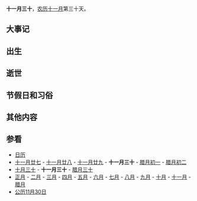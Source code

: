 {{Lunar11Calendar}}
'''十一月三十'''，[[农历|农历]][[十一月_(农历)|十一月]]第三十天。

==大事记==

==出生==

==逝世==

==节假日和习俗==

==其他内容==

==参看==
*[[历史上的今天|日历]]
*[[十一月廿七|十一月廿七]] - [[十一月廿八|十一月廿八]] - [[十一月廿九|十一月廿九]] - '''十一月三十''' - [[腊月初一|腊月初一]] - [[腊月初二|腊月初二]]
*[[十月三十|十月三十]] - '''十一月三十''' - [[腊月三十|腊月三十]]
*[[正月|正月]] - [[二月_(农历)|二月]] - [[三月_(农历)|三月]] - [[四月_(农历)|四月]] - [[五月_(农历)|五月]] - [[六月_(农历)|六月]] - [[七月_(农历)|七月]] - [[八月_(农历)|八月]] - [[九月_(农历)|九月]] - [[十月_(农历)|十月]] - [[十一月_(农历)|十一月]] - [[腊月|腊月]]
*[[公历|公历]][[11月30日|11月30日]]